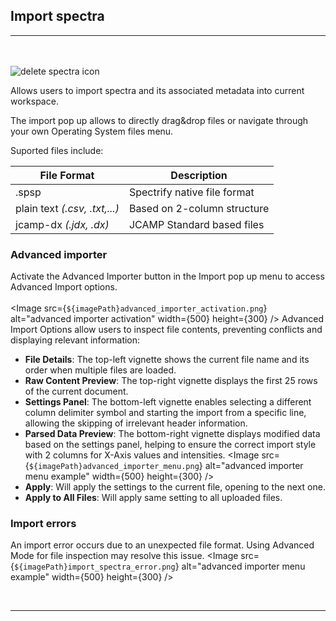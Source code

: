 
## Import spectra
<hr></hr>
<br></br>
<Image src={`${imagePath}import_spectra_icon.svg`} alt="delete spectra icon" width={65} height={65} />

Allows users to import spectra and its associated metadata into current workspace.

The import pop up allows to directly drag&drop files or navigate through your own Operating System files menu.

Suported files include:

| File Format | Description                     |
|-------------|---------------------------------|
| .spsp       | Spectrify native file format    |
| plain text *(.csv, .txt,...)*| Based on 2-column structure     |
| jcamp-dx *(.jdx, .dx)*| JCAMP Standard based files |

### Advanced importer

Activate the Advanced Importer button in the Import pop up menu to access Advanced Import options.
<br></br>
<Image src={`${imagePath}advanced_importer_activation.png`} alt="advanced importer activation" width={500} height={300} />
Advanced Import Options allow users to inspect file contents, preventing conflicts and displaying relevant information:
* **File Details**: The top-left vignette shows the current file name and its order when multiple files are loaded.
* **Raw Content Preview**: The top-right vignette displays the first 25 rows of the current document.
* **Settings Panel**: The bottom-left vignette enables selecting a different column delimiter symbol and starting the import from a specific line, allowing the skipping of irrelevant header information.
* **Parsed Data Preview**: The bottom-right vignette displays modified data based on the settings panel, helping to ensure the correct import style with 2 columns for X-Axis values and intensities.
<Image src={`${imagePath}advanced_importer_menu.png`} alt="advanced importer menu example" width={500} height={300} />
* **Apply**: Will apply the settings to the current file, opening to the next one.
* **Apply to All Files**: Will apply same setting to all uploaded files.

### Import errors
An import error occurs due to an unexpected file format. Using Advanced Mode for file inspection may resolve this issue.
<Image src={`${imagePath}import_spectra_error.png`} alt="advanced importer menu example" width={500} height={300} />


<br />
<hr />
<br />
<ImageLink href="/file_management/export-spectra" image={{alt: "export spectra icon", src: `${imagePath}export_spectra_icon.svg`}} text="Export spectra" />
<br />
<ImageLink href="/file_management/delete-spectra" image={{alt: "delete spectra icon", src: `${imagePath}delete_spectra_icon.svg`}} text="Delete spectra" />